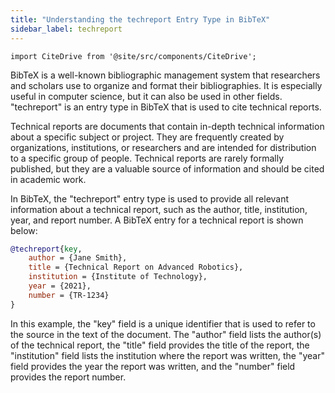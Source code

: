 ---
title: "Understanding the techreport Entry Type in BibTeX"
sidebar_label: techreport
---

```mdx-code-block
import CiteDrive from '@site/src/components/CiteDrive';
```

BibTeX is a well-known bibliographic management system that researchers and scholars use to organize and format their bibliographies. It is especially useful in computer science, but it can also be used in other fields. "techreport" is an entry type in BibTeX that is used to cite technical reports.

Technical reports are documents that contain in-depth technical information about a specific subject or project. They are frequently created by organizations, institutions, or researchers and are intended for distribution to a specific group of people. Technical reports are rarely formally published, but they are a valuable source of information and should be cited in academic work.

In BibTeX, the "techreport" entry type is used to provide all relevant information about a technical report, such as the author, title, institution, year, and report number. A BibTeX entry for a technical report is shown below:

<CiteDrive/>


```bibtex
@techreport{key,   
	author = {Jane Smith},   
	title = {Technical Report on Advanced Robotics},   
	institution = {Institute of Technology},   
	year = {2021},   
	number = {TR-1234}
}
```

In this example, the "key" field is a unique identifier that is used to refer to the source in the text of the document. The "author" field lists the author(s) of the technical report, the "title" field provides the title of the report, the "institution" field lists the institution where the report was written, the "year" field provides the year the report was written, and the "number" field provides the report number.
